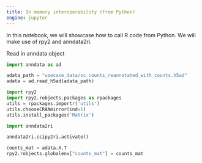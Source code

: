 ```yaml
---
title: In memory interoperability (from Python)
engine: jupyter
---
```


In this notebook, we will showcase how to call R code from Python.
We will make use of rpy2 and anndata2ri.

Read in anndata object
```python
import anndata as ad

adata_path = "usecase_data/sc_counts_reannotated_with_counts.h5ad"
adata = ad.read_h5ad(adata_path)
```

```python
import rpy2
import rpy2.robjects.packages as rpackages
utils = rpackages.importr('utils')
utils.chooseCRANmirror(ind=1)
utils.install_packages('Matrix')

import anndata2ri

anndata2ri.scipy2ri.activate()

counts_mat = adata.X.T
rpy2.robjects.globalenv["counts_mat"] = counts_mat
```
